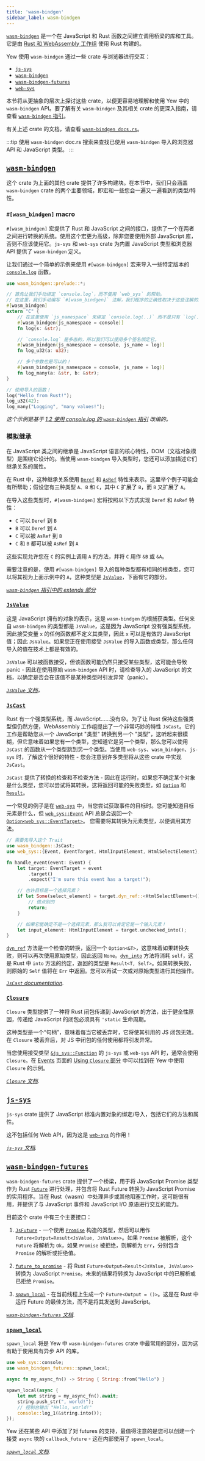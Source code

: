 ```yaml
---
title: 'wasm-bindgen'
sidebar_label: wasm-bindgen
---
```


[`wasm-bindgen`](https://github.com/rustwasm/wasm-bindgen) 是一个在 JavaScript 和 Rust 函数之间建立调用桥梁的库和工具。它是由 [Rust 和 WebAssembly 工作组](https://rustwasm.github.io/) 使用 Rust 构建的。

Yew 使用 `wasm-bindgen` 通过一些 crate 与浏览器进行交互：

- [`js-sys`](https://crates.io/crates/js-sys)
- [`wasm-bindgen`](https://crates.io/crates/wasm-bindgen)
- [`wasm-bindgen-futures`](https://crates.io/crates/wasm-bindgen-futures)
- [`web-sys`](https://crates.io/crates/web-sys)

本节将从更抽象的层次上探讨这些 crate，以便更容易地理解和使用 Yew 中的 `wasm-bindgen` API。要了解有关 `wasm-bindgen` 及其相关 crate 的更深入指南，请查看 [`wasm-bindgen` 指引](https://rustwasm.github.io/docs/wasm-bindgen/)。

有关上述 crate 的文档，请查看 [`wasm-bindgen docs.rs`](https://rustwasm.github.io/wasm-bindgen/api/wasm_bindgen/index.html)。

:::tip
使用 `wasm-bindgen` doc.rs 搜索来查找已使用 `wasm-bindgen` 导入的浏览器 API 和 JavaScript 类型。
:::

## [`wasm-bindgen`](https://crates.io/crates/wasm-bindgen)

这个 crate 为上面的其他 crate 提供了许多构建块。在本节中，我们只会涵盖 `wasm-bindgen` crate 的两个主要领域，即宏和一些您会一遍又一遍看到的类型/特性。

### `#[wasm_bindgen]` macro

`#[wasm_bindgen]` 宏提供了 Rust 和 JavaScript 之间的接口，提供了一个在两者之间进行转换的系统。使用这个宏更为高级，除非您要使用外部 JavaScript 库，否则不应该使用它。`js-sys` 和 `web-sys` crate 为内置 JavaScript 类型和浏览器 API 提供了 `wasm-bindgen` 定义。

让我们通过一个简单的示例来使用 `#[wasm-bindgen]` 宏来导入一些特定版本的 [`console.log`](https://developer.mozilla.org/en-US/docs/Web/API/Console/log) 函数。

```rust ,no_run
use wasm_bindgen::prelude::*;

// 首先让我们手动绑定 `console.log`，而不使用 `web_sys` 的帮助。
// 在这里，我们手动编写 `#[wasm_bindgen]` 注解，我们程序的正确性取决于这些注解的正确性！
#[wasm_bindgen]
extern "C" {
    // 在这里使用 `js_namespace` 来绑定 `console.log(..)` 而不是只有 `log(..)`
    #[wasm_bindgen(js_namespace = console)]
    fn log(s: &str);

    // `console.log` 是多态的，所以我们可以使用多个签名绑定它。
    #[wasm_bindgen(js_namespace = console, js_name = log)]
    fn log_u32(a: u32);

    // 多个参数也是可以的！
    #[wasm_bindgen(js_namespace = console, js_name = log)]
    fn log_many(a: &str, b: &str);
}

// 使用导入的函数！
log("Hello from Rust!");
log_u32(42);
log_many("Logging", "many values!");
```

_这个示例是基于 [1.2 使用 console.log 的 `wasm-bindgen` 指引](https://rustwasm.github.io/docs/wasm-bindgen/examples/console-log.html) 改编的。_

### 模拟继承

在 JavaScript 类之间的继承是 JavaScript 语言的核心特性，DOM（文档对象模型）是围绕它设计的。当使用 `wasm-bindgen` 导入类型时，您还可以添加描述它们继承关系的属性。

在 Rust 中，这种继承关系使用 [`Deref`](https://doc.rust-lang.org/std/ops/trait.Deref.html) 和 [`AsRef`](https://doc.rust-lang.org/std/convert/trait.AsRef.html) 特性来表示。这里举个例子可能会有所帮助；假设您有三种类型 `A`、`B` 和 `C`，其中 `C` 扩展了 `B`，而 `B` 又扩展了 `A`。

在导入这些类型时，`#[wasm-bindgen]` 宏将按照以下方式实现 `Deref` 和 `AsRef` 特性：

- `C` 可以 `Deref` 到 `B`
- `B` 可以 `Deref` 到 `A`
- `C` 可以被 `AsRef` 到 `B`
- `C` 和 `B` 都可以被 `AsRef` 到 `A`

这些实现允许您在 `C` 的实例上调用 `A` 的方法，并将 `C` 用作 `&B` 或 `&A`。

需要注意的是，使用 `#[wasm-bindgen]` 导入的每种类型都有相同的根类型，您可以将其视为上面示例中的 `A`，这种类型是 [`JsValue`](#jsvalue)，下面有它的部分。

_[`wasm-bindgen` 指引中的 extends 部分](https://rustwasm.github.io/docs/wasm-bindgen/reference/attributes/on-js-imports/extends.html)_

### [`JsValue`](https://rustwasm.github.io/wasm-bindgen/api/wasm_bindgen/struct.JsValue.html)

这是 JavaScript 拥有的对象的表示，这是 `wasm-bindgen` 的根捕获类型。任何来自 `wasm-bindgen` 的类型都是 `JsValue`，这是因为 JavaScript 没有强类型系统，因此接受变量 `x` 的任何函数都不定义其类型，因此 `x` 可以是有效的 JavaScript 值；因此 `JsValue`。如果您正在使用接受 `JsValue` 的导入函数或类型，那么任何导入的值在技术上都是有效的。

`JsValue` 可以被函数接受，但该函数可能仍然只接受某些类型，这可能会导致 panic - 因此在使用原始 `wasm-bindgen` API 时，请检查导入的 JavaScript 的文档，以确定是否会在该值不是某种类型时引发异常（panic）。

_[`JsValue` 文档](https://rustwasm.github.io/wasm-bindgen/api/wasm_bindgen/struct.JsValue.html)。_

### [`JsCast`](https://rustwasm.github.io/wasm-bindgen/api/wasm_bindgen/trait.JsCast.html)

Rust 有一个强类型系统，而 JavaScript……没有😞。为了让 Rust 保持这些强类型但仍然方便，WebAssembly 工作组提出了一个非常巧妙的特性 `JsCast`。它的工作是帮助您从一个 JavaScript "类型" 转换到另一个 "类型"，这听起来很模糊，但它意味着如果您有一个类型，您知道它是另一个类型，那么您可以使用 `JsCast` 的函数从一个类型跳到另一个类型。当使用 `web-sys`、`wasm_bindgen`、`js-sys` 时，了解这个很好的特性 - 您会注意到许多类型将从这些 crate 中实现 `JsCast`。

`JsCast` 提供了转换的检查和不检查方法 - 因此在运行时，如果您不确定某个对象是什么类型，您可以尝试将其转换，这将返回可能的失败类型，如 [`Option`](https://doc.rust-lang.org/std/option/enum.Option.html) 和 [`Result`](https://doc.rust-lang.org/std/result/enum.Result.html)。

一个常见的例子是在 [`web-sys`](./web-sys.mdx) 中，当您尝试获取事件的目标时。您可能知道目标元素是什么，但 [`web_sys::Event`](https://rustwasm.github.io/wasm-bindgen/api/web_sys/struct.Event.html) API 总是会返回一个 [`Option<web_sys::EventTarget>`](https://rustwasm.github.io/wasm-bindgen/api/web_sys/struct.Event.html#method.target)。
您需要将其转换为元素类型，以便调用其方法。

```rust
// 需要先导入这个 Trait
use wasm_bindgen::JsCast;
use web_sys::{Event, EventTarget, HtmlInputElement, HtmlSelectElement};

fn handle_event(event: Event) {
    let target: EventTarget = event
        .target()
        .expect("I'm sure this event has a target!");

    // 也许目标是一个选择元素？
    if let Some(select_element) = target.dyn_ref::<HtmlSelectElement>() {
        // 做点别的
        return;
    }

    // 如果它能确定不是一个选择元素，那么我可以肯定它是一个输入元素！
    let input_element: HtmlInputElement = target.unchecked_into();
}
```

[`dyn_ref`](https://rustwasm.github.io/wasm-bindgen/api/wasm_bindgen/trait.JsCast.html#method.dyn_ref) 方法是一个检查的转换，返回一个 `Option<&T>`，这意味着如果转换失败，则可以再次使用原始类型，因此返回 `None`。[`dyn_into`](https://rustwasm.github.io/wasm-bindgen/api/wasm_bindgen/trait.JsCast.html#method.dyn_into) 方法将消耗 `self`，这是 Rust 中 `into` 方法的约定，返回的类型是 `Result<T, Self>`。如果转换失败，则原始的 `Self` 值将在 `Err` 中返回。您可以再试一次或对原始类型进行其他操作。

_[`JsCast` documentation](https://rustwasm.github.io/wasm-bindgen/api/wasm_bindgen/trait.JsCast.html)._

### [`Closure`](https://rustwasm.github.io/wasm-bindgen/api/wasm_bindgen/closure/struct.Closure.html)

`Closure` 类型提供了一种将 Rust 闭包传递到 JavaScript 的方法，出于健全性原因，传递给 JavaScript 的闭包必须具有 `'static` 生命周期。

这种类型是一个“句柄”，意味着每当它被丢弃时，它将使其引用的 JS 闭包无效。在 `Closure` 被丢弃后，对 JS 中闭包的任何使用都将引发异常。

当您使用接受类型 [`&js_sys::Function`](https://rustwasm.github.io/wasm-bindgen/api/js_sys/struct.Function.html) 的 `js-sys` 或 `web-sys` API 时，通常会使用 `Closure`。在 [Events](../html/events.mdx) 页面的 [Using `Closure` 部分](../html/events.mdx#using-closure-verbose) 中可以找到在 Yew 中使用 `Closure` 的示例。

_[`Closure` 文档](https://rustwasm.github.io/wasm-bindgen/api/wasm_bindgen/closure/struct.Closure.html)._

## [`js-sys`](https://crates.io/crates/js-sys)

`js-sys` crate 提供了 JavaScript 标准内置对象的绑定/导入，包括它们的方法和属性。

这不包括任何 Web API，因为这是 [`web-sys`](./web-sys.mdx) 的作用！

_[`js-sys` 文档](https://rustwasm.github.io/wasm-bindgen/api/js_sys/index.html)._

## [`wasm-bindgen-futures`](https://crates.io/crates/wasm-bindgen-futures)

`wasm-bindgen-futures` crate 提供了一个桥梁，用于将 JavaScript Promise 类型作为 Rust [`Future`](https://doc.rust-lang.org/stable/std/future/trait.Future.html) 进行处理，并包含将 Rust Future 转换为 JavaScript Promise 的实用程序。当在 Rust（wasm）中处理异步或其他阻塞工作时，这可能很有用，并提供了与 JavaScript 事件和 JavaScript I/O 原语进行交互的能力。

目前这个 crate 中有三个主要接口：

1. [`JsFuture`](https://rustwasm.github.io/wasm-bindgen/api/wasm_bindgen_futures/struct.JsFuture.html) -
   一个使用 [`Promise`](https://rustwasm.github.io/wasm-bindgen/api/js_sys/struct.Promise.html) 构造的类型，然后可以用作 `Future<Output=Result<JsValue, JsValue>>`。如果 `Promise` 被解析，这个 `Future` 将解析为 `Ok`，如果 `Promise` 被拒绝，则解析为 `Err`，分别包含 `Promise` 的解析或拒绝值。

2. [`future_to_promise`](https://rustwasm.github.io/wasm-bindgen/api/wasm_bindgen_futures/fn.future_to_promise.html) -
   将 Rust `Future<Output=Result<JsValue, JsValue>>` 转换为 JavaScript `Promise`。未来的结果将转换为 JavaScript 中的已解析或已拒绝 `Promise`。

3. [`spawn_local`](https://rustwasm.github.io/wasm-bindgen/api/wasm_bindgen_futures/fn.spawn_local.html) -
   在当前线程上生成一个 `Future<Output = ()>`。这是在 Rust 中运行 Future 的最佳方法，而不是将其发送到 JavaScript。

_[`wasm-bindgen-futures` 文档](https://rustwasm.github.io/wasm-bindgen/api/wasm_bindgen_futures/index.html)._

### [`spawn_local`](https://rustwasm.github.io/wasm-bindgen/api/wasm_bindgen_futures/fn.spawn_local.html)

`spawn_local` 将是 Yew 中 `wasm-bindgen-futures` crate 中最常用的部分，因为这有助于使用具有异步 API 的库。

```rust ,no_run
use web_sys::console;
use wasm_bindgen_futures::spawn_local;

async fn my_async_fn() -> String { String::from("Hello") }

spawn_local(async {
    let mut string = my_async_fn().await;
    string.push_str(", world!");
    // 控制台输出 "Hello, world!"
    console::log_1(&string.into());
});
```

Yew 还在某些 API 中添加了对 futures 的支持，最值得注意的是您可以创建一个接受 `async` 块的 `callback_future` - 这在内部使用了 `spawn_local`。

_[`spawn_local` 文档](https://rustwasm.github.io/wasm-bindgen/api/wasm_bindgen_futures/fn.spawn_local.html)._
